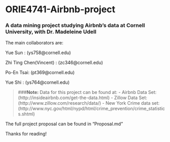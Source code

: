 # ORIE4741-Airbnb-project
### A data mining project studying Airbnb's data at Cornell University, with Dr. Madeleine Udell


The main collaborators are: 


  Yue Sun : (ys758@cornell.edu) 
  
  Zhi Ting Chen(Vincent) : (zc346@cornell.edu)
  
  Po-En Tsai: (pt369@cornell.edu)
  
  Yue Shi : (ys764@cornell.edu)
  



> ###**Note:** Data for this project can be found at:
  - Airbnb Data Set: (http://insideairbnb.com/get-the-data.html)
  - Zillow Data Set: (http://www.zillow.com/research/data/) 
  - New York Crime data set: (http://www.nyc.gov/html/nypd/html/crime_prevention/crime_statistics.shtml)


The full project proposal can be found in "Proposal.md"

Thanks for reading!

